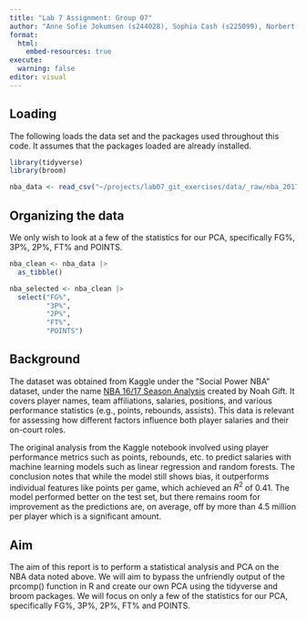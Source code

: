 ```yaml
---
title: "Lab 7 Assignment: Group 07"
author: "Anne Sofie Jokumsen (s244028), Sophia Cash (s225099), Norbert Bálint (s204668), Madeline Shah (s241901), Bedri Duraksoy (s233415)"
format:
  html:
    embed-resources: true
execute:
  warning: false
editor: visual
---
```


## Loading

The following loads the data set and the packages used throughout this code. It assumes that the packages loaded are already installed.

```r
library(tidyverse)
library(broom)

nba_data <- read_csv("~/projects/lab07_git_exercises/data/_raw/nba_2017_nba_players_with_salary.csv")
```

## Organizing the data

We only wish to look at a few of the statistics for our PCA, specifically FG%, 3P%, 2P%, FT% and POINTS.

```r
nba_clean <- nba_data |>
  as_tibble()

nba_selected <- nba_clean |>
  select("FG%",
         "3P%",
         "2P%",
         "FT%",
         "POINTS")
```

## Background

The dataset was obtained from Kaggle under the ”Social Power NBA” dataset, under the name [NBA 16/17 Season Analysis](https://www.kaggle.com/code/ahmetburabua/nba-16-17-season-analysis) created by Noah Gift. It covers player names, team affiliations, salaries, positions, and various performance statistics (e.g., points, rebounds, assists). This data is relevant for assessing how different factors influence both player salaries and their on-court roles.

The original analysis from the Kaggle notebook involved using player performance metrics such as points, rebounds, etc. to predict salaries with machine learning models such as linear regression and random forests. The conclusion notes that while the model still shows bias, it outperforms individual features like points per game, which achieved an $R^2$ of 0.41. The model performed better on the test set, but there remains room for improvement as the predictions are, on average, off by more than 4.5 million per player which is a significant amount.

## Aim

The aim of this report is to perform a statistical analysis and PCA on the NBA data noted above. We will aim to bypass the unfriendly output of the prcomp() function in R and create our own PCA using the tidyverse and broom packages. We will focus on only a few of the statistics for our PCA, specifically FG%, 3P%, 2P%, FT% and POINTS.
